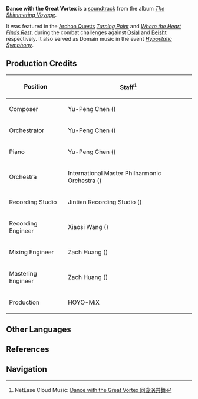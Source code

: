 {{Soundtrack Infobox
|title          =
|image          = The Shimmering Voyage.jpg
|album          = The Shimmering Voyage
|disc           = 3
|number         = 42
|featured       = GENSHIN CONCERT 2021 "Melodies of an Endless Journey" (CD)
|featured2      =
|featured3      =
|featured_disc  = B
|featured_disc2 =
|featured_disc3 =
|youtube_id     = _ZgWy5uvIiw
|youtube_time   = 616
|spotify_id     = 2Fegwtx7MOa5QOL0daoloJ
|played_in      = Chapter I
|during         = Combat challenges in ''[[Turning Point]]'' and ''[[Where the Heart Finds Rest]]''
|domain         = Jade Chamber (Story Domain);Where the Heart Finds Rest (Domain)
|previous       = Wrath of Monoceros Caeli
|next           = Ode to Azhdaha
}}
'''Dance with the Great Vortex''' is a [[soundtrack]] from the album ''[[The Shimmering Voyage]]''.

It was featured in the [[Archon Quest]]s ''[[Turning Point]]'' and ''[[Where the Heart Finds Rest]]'', during the combat challenges against [[Osial]] and [[Beisht]] respectively. It also served as Domain music in the event ''[[Hypostatic Symphony]]''.

==Production Credits==
{| class="wikitable" style="text-align:left; height:0.5em"
! Position
! Staff<ref>NetEase Cloud Music: [https://music.163.com/#/song?id=1861578700 Dance with the Great Vortex 同漩涡共舞]</ref>
|-
! Composer
| Yu-Peng Chen ({{zh|陈致逸}})
|-
! Orchestrator
| Yu-Peng Chen ({{zh|陈致逸}})
|-
! Piano
| Yu-Peng Chen ({{zh|陈致逸}})
|-
! Orchestra
| International Master Philharmonic Orchestra ({{zh|国际首席爱乐乐团}})
|-
! Recording Studio
| Jintian Recording Studio ({{zh|金田录音棚}})
|-
! Recording Engineer
| Xiaosi Wang ({{zh|王小四}})
|-
! Mixing Engineer
| Zach Huang ({{zh|黄巍}})
|-
! Mastering Engineer
| Zach Huang ({{zh|黄巍}})
|-
! Production
| HOYO-MiX
|}
<!--
==Trivia==
-->
==Other Languages==
{{Other Languages
|en      = Dance with the Great Vortex
|zhs     = 同漩涡共舞
|zhs_rm  = Tóng Xuánwō Gòngwǔ
|zht     = 同漩渦共舞
|zht_rm  = Tóng Xuánwō Gòngwǔ
|zh_tl   = 
|ja      = 渦巻に踊れ
|ja_rm   = Uzumaki ni Odore
|ja_tl   = Dance in the Whirlpool
|tr      = 
|tr_tl   = 
|it      = 
|it_tl   = 
}}

==References==
{{Reflist}}

==Navigation==
{{Soundtrack Navbox|The Shimmering Voyage}}